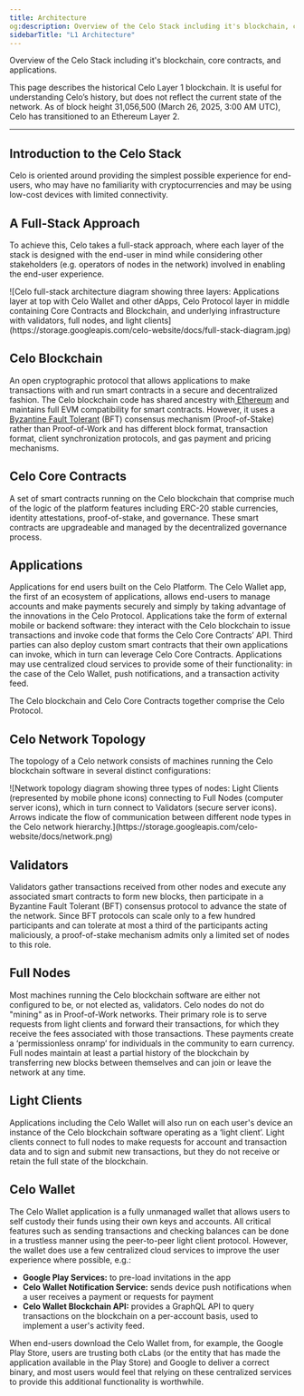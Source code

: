 ```yaml
---
title: Architecture
og:description: Overview of the Celo Stack including it's blockchain, core contracts, and applications.
sidebarTitle: "L1 Architecture"
---
```


Overview of the Celo Stack including it's blockchain, core contracts, and applications.

<Warning>
This page describes the historical Celo Layer 1 blockchain. It is useful for understanding Celo’s history, but does not reflect the current state of the network. As of block height 31,056,500 (March 26, 2025, 3:00 AM UTC), Celo has transitioned to an Ethereum Layer 2.
</Warning>

---

## Introduction to the Celo Stack

Celo is oriented around providing the simplest possible experience for end-users, who may have no familiarity with cryptocurrencies and may be using low-cost devices with limited connectivity.

## A Full-Stack Approach

To achieve this, Celo takes a full-stack approach, where each layer of the stack is designed with the end-user in mind while considering other stakeholders (e.g. operators of nodes in the network) involved in enabling the end-user experience.

<Frame>
![Celo full-stack architecture diagram showing three layers: Applications layer at top with Celo Wallet and other dApps, Celo Protocol layer in middle containing Core Contracts and Blockchain, and underlying infrastructure with validators, full nodes, and light clients](https://storage.googleapis.com/celo-website/docs/full-stack-diagram.jpg)
</Frame>

## Celo Blockchain

An open cryptographic protocol that allows applications to make transactions with and run smart contracts in a secure and decentralized fashion. The Celo blockchain code has shared ancestry with[ Ethereum](https://www.ethereum.org/) and maintains full EVM compatibility for smart contracts. However, it uses a[ Byzantine Fault Tolerant](http://pmg.csail.mit.edu/papers/osdi99.pdf) (BFT) consensus mechanism (Proof-of-Stake) rather than Proof-of-Work and has different block format, transaction format, client synchronization protocols, and gas payment and pricing mechanisms.

## Celo Core Contracts

A set of smart contracts running on the Celo blockchain that comprise much of the logic of the platform features including ERC-20 stable currencies, identity attestations, proof-of-stake, and governance. These smart contracts are upgradeable and managed by the decentralized governance process.

## Applications

Applications for end users built on the Celo Platform. The Celo Wallet app, the first of an ecosystem of applications, allows end-users to manage accounts and make payments securely and simply by taking advantage of the innovations in the Celo Protocol. Applications take the form of external mobile or backend software: they interact with the Celo blockchain to issue transactions and invoke code that forms the Celo Core Contracts’ API. Third parties can also deploy custom smart contracts that their own applications can invoke, which in turn can leverage Celo Core Contracts. Applications may use centralized cloud services to provide some of their functionality: in the case of the Celo Wallet, push notifications, and a transaction activity feed.

The Celo blockchain and Celo Core Contracts together comprise the Celo Protocol.

## Celo Network Topology

The topology of a Celo network consists of machines running the Celo blockchain software in several distinct configurations:

<Frame>
![Network topology diagram showing three types of nodes: Light Clients (represented by mobile phone icons) connecting to Full Nodes (computer server icons), which in turn connect to Validators (secure server icons). Arrows indicate the flow of communication between different node types in the Celo network hierarchy.](https://storage.googleapis.com/celo-website/docs/network.png)
</Frame>

## Validators

Validators gather transactions received from other nodes and execute any associated smart contracts to form new blocks, then participate in a Byzantine Fault Tolerant (BFT) consensus protocol to advance the state of the network. Since BFT protocols can scale only to a few hundred participants and can tolerate at most a third of the participants acting maliciously, a proof-of-stake mechanism admits only a limited set of nodes to this role.

## Full Nodes

Most machines running the Celo blockchain software are either not configured to be, or not elected as, validators. Celo nodes do not do "mining" as in Proof-of-Work networks. Their primary role is to serve requests from light clients and forward their transactions, for which they receive the fees associated with those transactions. These payments create a ‘permissionless onramp’ for individuals in the community to earn currency. Full nodes maintain at least a partial history of the blockchain by transferring new blocks between themselves and can join or leave the network at any time.

## Light Clients

Applications including the Celo Wallet will also run on each user's device an instance of the Celo blockchain software operating as a ‘light client’. Light clients connect to full nodes to make requests for account and transaction data and to sign and submit new transactions, but they do not receive or retain the full state of the blockchain.

## Celo Wallet

The Celo Wallet application is a fully unmanaged wallet that allows users to self custody their funds using their own keys and accounts. All critical features such as sending transactions and checking balances can be done in a trustless manner using the peer-to-peer light client protocol. However, the wallet does use a few centralized cloud services to improve the user experience where possible, e.g.:

- **Google Play Services:** to pre-load invitations in the app
- **Celo Wallet Notification Service:** sends device push notifications when a user receives a payment or requests for payment
- **Celo Wallet Blockchain API:** provides a GraphQL API to query transactions on the blockchain on a per-account basis, used to implement a user's activity feed.

When end-users download the Celo Wallet from, for example, the Google Play Store, users are trusting both cLabs (or the entity that has made the application available in the Play Store) and Google to deliver a correct binary, and most users would feel that relying on these centralized services to provide this additional functionality is worthwhile.